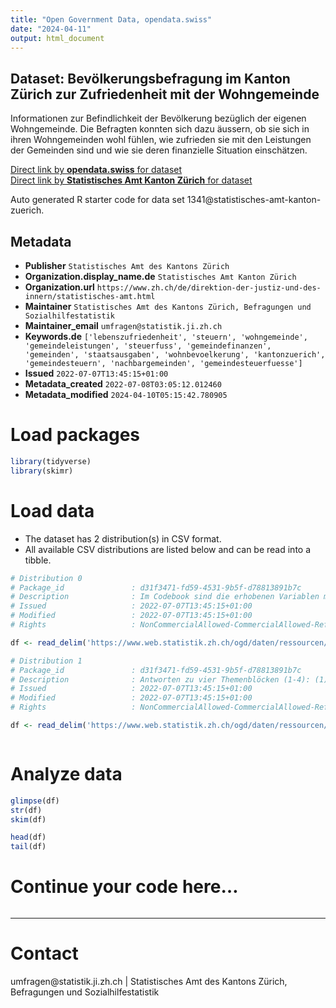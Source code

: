 ```yaml
---
title: "Open Government Data, opendata.swiss"
date: "2024-04-11"
output: html_document
---
```


## Dataset: Bevölkerungsbefragung im Kanton Zürich zur Zufriedenheit mit der Wohngemeinde

Informationen zur Befindlichkeit der Bevölkerung bezüglich der eigenen Wohngemeinde. Die Befragten konnten sich dazu äussern, ob sie sich in ihren Wohngemeinden wohl fühlen, wie zufrieden sie mit den Leistungen der Gemeinden sind und wie sie deren finanzielle Situation einschätzen.

[Direct link by **opendata.swiss** for dataset](https://opendata.swiss/de/dataset/bevolkerungsbefragung-im-kanton-zurich-zur-zufriedenheit-mit-der-wohngemeinde)<br>
[Direct link by **Statistisches Amt Kanton Zürich** for dataset](nan)

Auto generated R starter code for data set 1341@statistisches-amt-kanton-zuerich.

## Metadata

- **Publisher** `Statistisches Amt des Kantons Zürich`
- **Organization.display_name.de** `Statistisches Amt Kanton Zürich`
- **Organization.url** `https://www.zh.ch/de/direktion-der-justiz-und-des-innern/statistisches-amt.html`
- **Maintainer** `Statistisches Amt des Kantons Zürich, Befragungen und Sozialhilfestatistik`
- **Maintainer_email** `umfragen@statistik.ji.zh.ch`
- **Keywords.de** `['lebenszufriedenheit', 'steuern', 'wohngemeinde', 'gemeindeleistungen', 'steuerfuss', 'gemeindefinanzen', 'gemeinden', 'staatsausgaben', 'wohnbevoelkerung', 'kantonzuerich', 'gemeindesteuern', 'nachbargemeinden', 'gemeindesteuerfuesse']`
- **Issued** `2022-07-07T13:45:15+01:00`
- **Metadata_created** `2022-07-08T03:05:12.012460`
- **Metadata_modified** `2024-04-10T05:15:42.780905`


# Load packages

```r

library(tidyverse)
library(skimr)

```

# Load data

-   The dataset has 2 distribution(s) in CSV format.
-   All available CSV distributions are listed below and can be read into a tibble.

```r

# Distribution 0
# Package_id               : d31f3471-fd59-4531-9b5f-d78813891b7c
# Description              : Im Codebook sind die erhobenen Variablen mit den möglichen Ausprägungen beschrieben. 
# Issued                   : 2022-07-07T13:45:15+01:00
# Modified                 : 2022-07-07T13:45:15+01:00
# Rights                   : NonCommercialAllowed-CommercialAllowed-ReferenceRequired

df <- read_delim('https://www.web.statistik.zh.ch/ogd/daten/ressourcen/KTZH_00001341_00002918.csv')

# Distribution 1
# Package_id               : d31f3471-fd59-4531-9b5f-d78813891b7c
# Description              : Antworten zu vier Themenblöcken (1-4): (1) Identifikation mit Wohnort und Zufriedenheit in der Wohngemeinde; (2) Gemeindeleistungen, Wichtigkeit dieser Aspekte und Zufriedenheit mit der Umsetzung durch Gemeinden; (3) Beurteilung Höhe der Steuern, kommunaler Steuerfuss und Bandbreite der kommunalen Steuerfüsse, in welche Themen sollen Steuergelder zukünftig investiert werden?; (4) Bereitschaft Dienstleistungen der Wohngemeinde in einer Nachbargemeinde zu beziehen, beziehungsweise welche Massnahmen zu ergreifen sind, wenn zentrale Dienstleistungen nicht mehr selbstständig von der Wohngemeinde erfüllt werden können.
# Issued                   : 2022-07-07T13:45:15+01:00
# Modified                 : 2022-07-07T13:45:15+01:00
# Rights                   : NonCommercialAllowed-CommercialAllowed-ReferenceRequired

df <- read_delim('https://www.web.statistik.zh.ch/ogd/daten/ressourcen/KTZH_00001341_00002759.csv')



```

# Analyze data

```r

glimpse(df)
str(df)
skim(df)

head(df)
tail(df)

```

# Continue your code here...

```r

```

------------------------------------------------------------------------

# Contact

umfragen@statistik.ji.zh.ch | Statistisches Amt des Kantons Zürich, Befragungen und Sozialhilfestatistik
